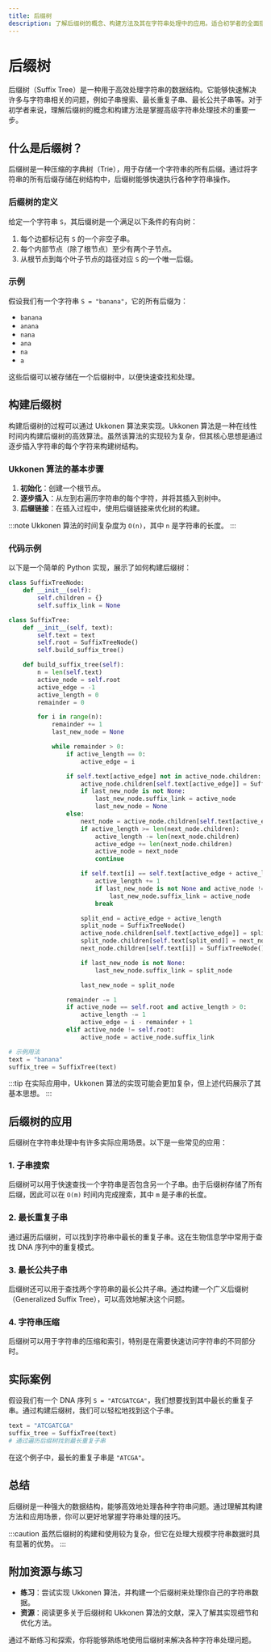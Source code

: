 ```yaml
---
title: 后缀树
description: 了解后缀树的概念、构建方法及其在字符串处理中的应用。适合初学者的全面指南。
---
```


# 后缀树

后缀树（Suffix Tree）是一种用于高效处理字符串的数据结构。它能够快速解决许多与字符串相关的问题，例如子串搜索、最长重复子串、最长公共子串等。对于初学者来说，理解后缀树的概念和构建方法是掌握高级字符串处理技术的重要一步。

## 什么是后缀树？

后缀树是一种压缩的字典树（Trie），用于存储一个字符串的所有后缀。通过将字符串的所有后缀存储在树结构中，后缀树能够快速执行各种字符串操作。

### 后缀树的定义

给定一个字符串 `S`，其后缀树是一个满足以下条件的有向树：

1. 每个边都标记有 `S` 的一个非空子串。
2. 每个内部节点（除了根节点）至少有两个子节点。
3. 从根节点到每个叶子节点的路径对应 `S` 的一个唯一后缀。

### 示例

假设我们有一个字符串 `S = "banana"`，它的所有后缀为：

- `banana`
- `anana`
- `nana`
- `ana`
- `na`
- `a`

这些后缀可以被存储在一个后缀树中，以便快速查找和处理。

## 构建后缀树

构建后缀树的过程可以通过 Ukkonen 算法来实现。Ukkonen 算法是一种在线性时间内构建后缀树的高效算法。虽然该算法的实现较为复杂，但其核心思想是通过逐步插入字符串的每个字符来构建树结构。

### Ukkonen 算法的基本步骤

1. **初始化**：创建一个根节点。
2. **逐步插入**：从左到右遍历字符串的每个字符，并将其插入到树中。
3. **后缀链接**：在插入过程中，使用后缀链接来优化树的构建。

:::note
Ukkonen 算法的时间复杂度为 `O(n)`，其中 `n` 是字符串的长度。
:::

### 代码示例

以下是一个简单的 Python 实现，展示了如何构建后缀树：

```python
class SuffixTreeNode:
    def __init__(self):
        self.children = {}
        self.suffix_link = None

class SuffixTree:
    def __init__(self, text):
        self.text = text
        self.root = SuffixTreeNode()
        self.build_suffix_tree()

    def build_suffix_tree(self):
        n = len(self.text)
        active_node = self.root
        active_edge = -1
        active_length = 0
        remainder = 0

        for i in range(n):
            remainder += 1
            last_new_node = None

            while remainder > 0:
                if active_length == 0:
                    active_edge = i

                if self.text[active_edge] not in active_node.children:
                    active_node.children[self.text[active_edge]] = SuffixTreeNode()
                    if last_new_node is not None:
                        last_new_node.suffix_link = active_node
                        last_new_node = None
                else:
                    next_node = active_node.children[self.text[active_edge]]
                    if active_length >= len(next_node.children):
                        active_length -= len(next_node.children)
                        active_edge += len(next_node.children)
                        active_node = next_node
                        continue

                    if self.text[i] == self.text[active_edge + active_length]:
                        active_length += 1
                        if last_new_node is not None and active_node != self.root:
                            last_new_node.suffix_link = active_node
                        break

                    split_end = active_edge + active_length
                    split_node = SuffixTreeNode()
                    active_node.children[self.text[active_edge]] = split_node
                    split_node.children[self.text[split_end]] = next_node
                    next_node.children[self.text[i]] = SuffixTreeNode()

                    if last_new_node is not None:
                        last_new_node.suffix_link = split_node

                    last_new_node = split_node

                remainder -= 1
                if active_node == self.root and active_length > 0:
                    active_length -= 1
                    active_edge = i - remainder + 1
                elif active_node != self.root:
                    active_node = active_node.suffix_link

# 示例用法
text = "banana"
suffix_tree = SuffixTree(text)
```

:::tip
在实际应用中，Ukkonen 算法的实现可能会更加复杂，但上述代码展示了其基本思想。
:::

## 后缀树的应用

后缀树在字符串处理中有许多实际应用场景。以下是一些常见的应用：

### 1. 子串搜索

后缀树可以用于快速查找一个字符串是否包含另一个子串。由于后缀树存储了所有后缀，因此可以在 `O(m)` 时间内完成搜索，其中 `m` 是子串的长度。

### 2. 最长重复子串

通过遍历后缀树，可以找到字符串中最长的重复子串。这在生物信息学中常用于查找 DNA 序列中的重复模式。

### 3. 最长公共子串

后缀树还可以用于查找两个字符串的最长公共子串。通过构建一个广义后缀树（Generalized Suffix Tree），可以高效地解决这个问题。

### 4. 字符串压缩

后缀树可以用于字符串的压缩和索引，特别是在需要快速访问字符串的不同部分时。

## 实际案例

假设我们有一个 DNA 序列 `S = "ATCGATCGA"`，我们想要找到其中最长的重复子串。通过构建后缀树，我们可以轻松地找到这个子串。

```python
text = "ATCGATCGA"
suffix_tree = SuffixTree(text)
# 通过遍历后缀树找到最长重复子串
```

在这个例子中，最长的重复子串是 `"ATCGA"`。

## 总结

后缀树是一种强大的数据结构，能够高效地处理各种字符串问题。通过理解其构建方法和应用场景，你可以更好地掌握字符串处理的技巧。

:::caution
虽然后缀树的构建和使用较为复杂，但它在处理大规模字符串数据时具有显著的优势。
:::

## 附加资源与练习

- **练习**：尝试实现 Ukkonen 算法，并构建一个后缀树来处理你自己的字符串数据。
- **资源**：阅读更多关于后缀树和 Ukkonen 算法的文献，深入了解其实现细节和优化方法。

通过不断练习和探索，你将能够熟练地使用后缀树来解决各种字符串处理问题。